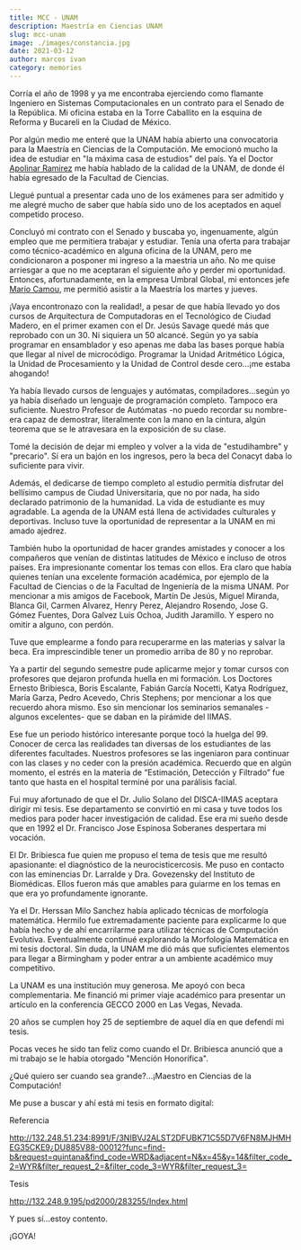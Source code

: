 ```yaml
---
title: MCC - UNAM
description: Maestría en Ciencias UNAM
slug: mcc-unam
image: ./images/constancia.jpg
date: 2021-03-12
author: marcos ivan
category: memories
---
```


Corría el año de 1998 y ya me encontraba ejerciendo como flamante Ingeniero en Sistemas Computacionales en un contrato para el Senado de la República. Mi oficina estaba en la Torre Caballito en la esquina de Reforma y Bucareli en la Ciudad de México.

 

Por algún medio me enteré que la UNAM había abierto una convocatoria para la Maestría en Ciencias de la Computación. Me emocionó mucho la idea de estudiar en "la máxima casa de estudios" del país. Ya el Doctor [Apolinar Ramirez](https://www.facebook.com/apolinar.ramirez) me había hablado de la calidad de la UNAM, de donde él había egresado de la Facultad de Ciencias.

 

Llegué puntual a presentar cada uno de los exámenes para ser admitido y me alegré mucho de saber que había sido uno de los aceptados en aquel competido proceso.

 

Concluyó mi contrato con el Senado y buscaba yo, ingenuamente, algún empleo que me permitiera trabajar y estudiar. Tenía una oferta para trabajar como técnico-académico en alguna oficina de la UNAM, pero me condicionaron a posponer mi ingreso a la maestría un año. No me quise arriesgar a que no me aceptaran el siguiente año y perder mi oportunidad. Entonces, afortunadamente, en la empresa Umbral Global, mi entonces jefe [Mario Camou](https://www.facebook.com/mcamou), me permitió asistir a la Maestría los martes y jueves.

 

¡Vaya encontronazo con la realidad!, a pesar de que había llevado yo dos cursos de Arquitectura de Computadoras en el Tecnológico de Ciudad Madero, en el primer examen con el Dr. Jesús Savage quedé más que reprobado con un 30. Ni siquiera un 50 alcancé. Según yo ya sabía programar en ensamblador y eso apenas me daba las bases porque había que llegar al nivel de microcódigo. Programar la Unidad Aritmético Lógica, la Unidad de Procesamiento y la Unidad de Control desde cero...¡me estaba ahogando!

 

Ya había llevado cursos de lenguajes y autómatas, compiladores...según yo ya había diseñado un lenguaje de programación completo. Tampoco era suficiente. Nuestro Profesor de Autómatas -no puedo recordar su nombre- era capaz de demostrar, literalmente con la mano en la cintura, algún teorema que se le atravesara en la exposición de su clase.

 

Tomé la decisión de dejar mi empleo y volver a la vida de "estudihambre" y "precario". Sí era un bajón en los ingresos, pero la beca del Conacyt daba lo suficiente para vivir.

 

Además, el dedicarse de tiempo completo al estudio permitía disfrutar del bellísimo campus de Ciudad Universitaria, que no por nada, ha sido declarado patrimonio de la humanidad. La vida de estudiante es muy agradable. La agenda de la UNAM está llena de actividades culturales y deportivas. Incluso tuve la oportunidad de representar a la UNAM en mi amado ajedrez.

 

También hubo la oportunidad de hacer grandes amistades y conocer a los compañeros que venían de distintas latitudes de México e incluso de otros países. Era impresionante comentar los temas con ellos. Era claro que había quienes tenían una excelente formación académica, por ejemplo de la Facultad de Ciencias o de la Facultad de Ingeniería de la misma UNAM. Por mencionar a mis amigos de Facebook, Martín De Jesús, Miguel Miranda, Blanca Gil, Carmen Alvarez, Henry Perez, Alejandro Rosendo, Jose G. Gómez Fuentes, Dora Galvez Luis Ochoa, Judith Jaramillo. Y espero no omitir a alguno, con perdón. 

 

Tuve que emplearme a fondo para recuperarme en las materias y salvar la beca. Era imprescindible tener un promedio arriba de 80 y no reprobar.

 

Ya a partir del segundo semestre pude aplicarme mejor y tomar cursos con profesores que dejaron profunda huella en mi formación. Los Doctores Ernesto Bribiesca, Boris Escalante, Fabián García Nocetti, Katya Rodríguez, María Garza, Pedro Acevedo, Chris Stephens; por mencionar a los que recuerdo ahora mismo. Eso sin mencionar los seminarios semanales -algunos excelentes- que se daban en la pirámide del IIMAS.

 

Ese fue un periodo histórico interesante porque tocó la huelga del 99. Conocer de cerca las realidades tan diversas de los estudiantes de las diferentes facultades. Nuestros profesores se las ingeniaron para continuar con las clases y no ceder con la presión académica. Recuerdo que en algún momento, el estrés en la materia de “Estimación, Detección y Filtrado” fue tanto que hasta en el hospital terminé por una parálisis facial.

 

Fui muy afortunado de que el Dr. Julio Solano del DISCA-IIMAS aceptara dirigir mi tesis. Ese departamento se convirtió en mi casa y tuve todos los medios para poder hacer investigación de calidad. Ese era mi sueño desde que en 1992 el Dr.  Francisco Jose Espinosa Soberanes despertara mi vocación.

 

El Dr. Bribiesca fue quien me propuso el tema de tesis que me resultó apasionante: el diagnóstico de la neurocisticercosis. Me puso en contacto con las eminencias Dr. Larralde y Dra. Govezensky del Instituto de Biomédicas. Ellos fueron más que amables para guiarme en los temas en que era yo profundamente ignorante.

 

Ya el Dr.  Herssan Milo Sanchez había aplicado técnicas de morfología matemática. Hermilo fue extremadamente paciente para explicarme lo que había hecho y de ahí encarrilarme para utilizar técnicas de Computación Evolutiva. Eventualmente continué explorando la Morfología Matemática en mi tesis doctoral. Sin duda, la UNAM me dió más que suficientes elementos para llegar a Birmingham y poder entrar a un ambiente académico muy competitivo.

 

La UNAM es una institución muy generosa. Me apoyó con beca complementaria. Me financió mi primer viaje académico para presentar un artículo en la conferencia GECCO 2000 en Las Vegas, Nevada.

 

20 años se cumplen hoy 25 de septiembre de aquel día en que defendí mi tesis.

 

Pocas veces he sido tan feliz como cuando el Dr. Bribiesca anunció que a mi trabajo se le había otorgado "Mención Honorífica". 

 

¿Qué quiero ser cuando sea grande?...¡Maestro en Ciencias de la Computación!

 

Me puse a buscar y ahí está mi tesis en formato digital:

 

Referencia

 

http://132.248.51.234:8991/F/3NIBVJ2ALST2DFUBK71C55D7V6FN8MJHMHEG35CKE9¿DU885V88-00012?func=find-b&request=quintana&find_code=WRD&adjacent=N&x=45&y=14&filter_code_2=WYR&filter_request_2=&filter_code_3=WYR&filter_request_3=

 

Tesis

 

http://132.248.9.195/pd2000/283255/Index.html

 

Y pues sí...estoy contento.

 

¡GOYA!

